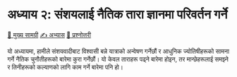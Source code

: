 # अध्याय २: संशयलाई नैतिक तारा ज्ञानमा परिवर्तन गर्ने

```{=html}
<div class="chapter-navigation">
  <a href="chapter-02/index.qmd" class="nav-link">📖 मुख्य सामग्री</a>
  <a href="chapter-02/practice.qmd" class="nav-link">✍️ अभ्यास</a>
  <a href="chapter-02/quiz.qmd" class="nav-link">📝 प्रश्नोत्तरी</a>
</div>
```

::: {.chapter-intro}
यो अध्यायमा, हामीले संशयवादीबाट विश्वासी बन्ने यात्राको अन्वेषण गर्नेछौं र आधुनिक ज्योतिषीहरूको सामना गर्ने नैतिक चुनौतीहरूको बारेमा कुरा गर्नेछौं। यो केवल ताराहरू पढ्ने बारेमा होइन, तर मान्छेहरूलाई समझ्ने र तिनीहरूको कल्याणको लागि काम गर्ने बारेमा पनि हो।
::: 